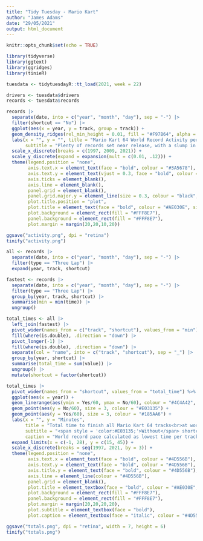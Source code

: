 ```yaml
---
title: "Tidy Tuesday - Mario Kart"
author: "James Adams"
date: "29/05/2021"
output: html_document
---
```


```r
knitr::opts_chunk$set(echo = TRUE)

library(tidyverse)
library(ggtext)
library(ggridges)
library(tinieR)

```


```r

tuesdata <- tidytuesdayR::tt_load(2021, week = 22)

drivers <- tuesdata$drivers
records <- tuesdata$records

```

```r

records |>
  separate(date, into = c("year", "month", "day"), sep = "-") |>
  filter(shortcut == "No") |>
  ggplot(aes(x = year, y = track, group = track)) +
  geom_density_ridges(rel_min_height = 0.01, fill = "#F97B64", alpha = .8) +
  labs(x = "", y = "", title = "Mario Kart 64 World Record Activity per Track",
       subtitle = "Plenty of records set near release, with a slump in activity followed by a surge in the 2010s") +
  scale_x_discrete(breaks = c(1997, 2009, 2021)) +
  scale_y_discrete(expand = expansion(mult = c(0.01, .12))) +
  theme(legend.position = "none",
        axis.text.x = element_text(face = "bold", colour = "#3A5678"),
        axis.text.y = element_text(vjust = 0.3, face = "bold", colour = "#3A5678"),
        axis.ticks = element_blank(),
        axis.line = element_blank(),
        panel.grid = element_blank(),
        panel.grid.major.y = element_line(size = 0.3, colour = "black", linetype = 3),
        plot.title.position = "plot",
        plot.title = element_text(face = "bold", colour = "#AE030E", size = 18),
        plot.background = element_rect(fill = "#FFF8E7"),
        panel.background = element_rect(fill = "#FFF8E7"),
        plot.margin = margin(20,20,10,20))

```

```r

ggsave("activity.png", dpi = "retina")
tinify("activity.png")

```

```r

all <- records |>
  separate(date, into = c("year", "month", "day"), sep = "-") |>
  filter(type == "Three Lap") |>
  expand(year, track, shortcut)

fastest <- records |>
  separate(date, into = c("year", "month", "day"), sep = "-") |>
  filter(type == "Three Lap") |>
  group_by(year, track, shortcut) |>
  summarise(min = min(time)) |>
  ungroup()

total_times <- all |>
  left_join(fastest) |>
  pivot_wider(names_from = c("track", "shortcut"), values_from = "min") |>
  fill(where(is.double), .direction = "down") |>
  pivot_longer(-1) |>
  fill(where(is.double), .direction = "down") |>
  separate(col = "name", into = c("track", "shortcut"), sep = "_") |>
  group_by(year, shortcut) |>
  summarise(total_time = sum(value)) |>
  ungroup() |>
  mutate(shortcut = factor(shortcut))

```

```r

total_times |>
  pivot_wider(names_from = "shortcut", values_from = "total_time") %>% 
  ggplot(aes(x = year)) +
  geom_linerange(aes(ymin = Yes/60, ymax = No/60), colour = "#4C4A42", linetype = 3) +
  geom_point(aes(y = No/60), size = 3, colour = "#E03135") +
  geom_point(aes(y = Yes/60), size = 3, colour = "#185AA6") +
  labs(x = "", y = "Minutes",
       title = "Total time to finish all Mario Kart 64 tracks<br>at world record pace",
       subtitle = "<span style = 'color:#E03135;'>Without</span> shortcuts vs. <span style = 'color:#185AA6;'>with</span> shortcuts",
       caption = "World record pace calculated as lowest time per track each year") +
  expand_limits(x = c(-1, 28), y = c(15, 45)) +
  scale_x_discrete(breaks = seq(1997, 2021, by = 3)) +
  theme(legend.position = "none",
        axis.text.x = element_text(face = "bold", colour = "#4D556B"),
        axis.text.y = element_text(face = "bold", colour = "#4D556B"),
        axis.title.y = element_text(face = "bold", colour = "#4D556B"),
        axis.line = element_line(colour = "#4D556B"),
        panel.grid = element_blank(),
        plot.title = element_textbox(face = "bold", colour = "#AE030E", size = 18),
        plot.background = element_rect(fill = "#FFF8E7"),
        panel.background = element_rect(fill = "#FFF8E7"),
        plot.margin = margin(20,20,20,20),
        plot.subtitle = element_textbox(face = "bold"),
        plot.caption = element_textbox(face = "italic", colour = "#4D556B"))

```

```r

ggsave("totals.png", dpi = "retina", width = 7, height = 6)
tinify("totals.png")

```